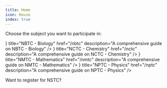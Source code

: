 ```yaml
---
title: Home
icon: House
index: true
---
```


Choose the subject you want to participate in:

<Cards>
  <Card
    icon={<Microscope />}
    title="NBTC - Biology"
    href="/nbtc"
    description="A comprehensive guide on NBTC - Biology"
  />
  <Card
    icon={<Atom />}
    title="NCTC - Chemistry"
    href="/nctc"
    description="A comprehensive guide on NCTC - Chemistry"
  />
  <Card
    icon={<Calculator />}
    title="NMTC - Mathematics"
    href="/nmtc"
    description="A comprehensive guide on NMTC - Mathematics"
  />
  <Card
    icon={<Magnet />}
    title="NPTC - Physics"
    href="/nptc"
    description="A comprehensive guide on NPTC - Physics"
  />
</Cards>

Want to register for NSTC?
